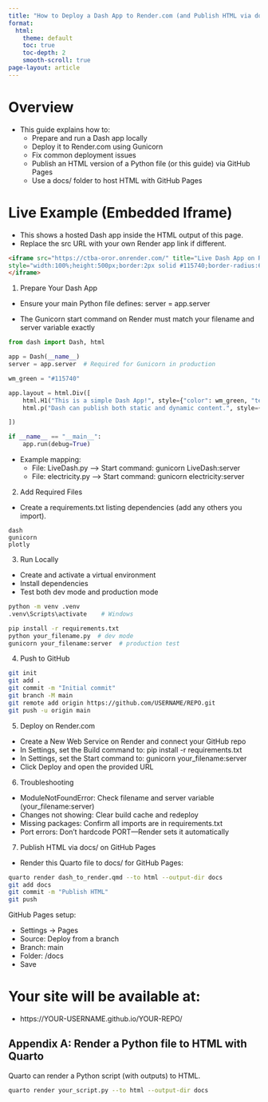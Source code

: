 ```yaml
---
title: "How to Deploy a Dash App to Render.com (and Publish HTML via docs/)"
format:
  html:
    theme: default
    toc: true
    toc-depth: 2
    smooth-scroll: true
page-layout: article
---
```


# Overview

-   This guide explains how to:
    -   Prepare and run a Dash app locally
    -   Deploy it to Render.com using Gunicorn
    -   Fix common deployment issues
    -   Publish an HTML version of a Python file (or this guide) via GitHub Pages
    -   Use a docs/ folder to host HTML with GitHub Pages

# Live Example (Embedded Iframe)

-   This shows a hosted Dash app inside the HTML output of this page.
-   Replace the src URL with your own Render app link if different.

```html
<iframe src="https://ctba-oror.onrender.com/" title="Live Dash App on Render" 
style="width:100%;height:500px;border:2px solid #115740;border-radius:6px;">
</iframe>
```

1)  Prepare Your Dash App

-   Ensure your main Python file defines: server = app.server

-   The Gunicorn start command on Render must match your filename and server variable exactly

```python
from dash import Dash, html

app = Dash(__name__)
server = app.server  # Required for Gunicorn in production

wm_green = "#115740"

app.layout = html.Div([
    html.H1("This is a simple Dash App!", style={"color": wm_green, "textAlign": "center"})
    html.p("Dash can publish both static and dynamic content.", style={"color": wm_green, "textAlign": "center"})

])

if __name__ == "__main__":
    app.run(debug=True)
```

-   Example mapping:
    -   File: LiveDash.py --\> Start command: gunicorn LiveDash:server
    -   File: electricity.py --\> Start command: gunicorn electricity:server

2)  Add Required Files

-   Create a requirements.txt listing dependencies (add any others you import).

```text
dash
gunicorn
plotly
```

3)  Run Locally

-   Create and activate a virtual environment
-   Install dependencies
-   Test both dev mode and production mode

```bash
python -m venv .venv 
.venv\Scripts\activate    # Windows

pip install -r requirements.txt
python your_filename.py  # dev mode
gunicorn your_filename:server  # production test
```


4)  Push to GitHub

```bash
git init
git add .
git commit -m "Initial commit"
git branch -M main
git remote add origin https://github.com/USERNAME/REPO.git
git push -u origin main
```


5)  Deploy on Render.com

-   Create a New Web Service on Render and connect your GitHub repo
-   In Settings, set the Build command to: pip install -r requirements.txt
* In Settings, set the Start command to: gunicorn your_filename:server
* Click Deploy and open the provided URL

6)  Troubleshooting

-   ModuleNotFoundError: Check filename and server variable (your_filename:server)
-   Changes not showing: Clear build cache and redeploy
-   Missing packages: Confirm all imports are in requirements.txt
-   Port errors: Don’t hardcode PORT—Render sets it automatically

7)  Publish HTML via docs/ on GitHub Pages

-   Render this Quarto file to docs/ for GitHub Pages:



```bash
quarto render dash_to_render.qmd --to html --output-dir docs 
git add docs 
git commit -m "Publish HTML" 
git push 
```



GitHub Pages setup:

-   Settings → Pages
-   Source: Deploy from a branch
-   Branch: main
-   Folder: /docs
-   Save

# Your site will be available at:

-   https://YOUR-USERNAME.github.io/YOUR-REPO/

## Appendix A: Render a Python file to HTML with Quarto

Quarto can render a Python script (with outputs) to HTML.


```bash
quarto render your_script.py --to html --output-dir docs
```
